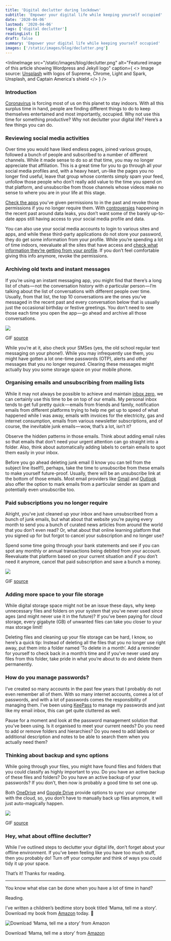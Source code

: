 ```yaml
---
title: 'Digital declutter during lockdown'
subtitle: 'Empower your digital life while keeping yourself occupied'
date: '2020-04-06'
lastmod: '2020-04-06'
tags: ['digital declutter']
readingList: []
draft: false
summary: 'Empower your digital life while keeping yourself occupied'
images: ['/static/images/blog/declutter.png']
---
```


<InlineImage
  src="/static/images/blog/declutter.png"
  alt="Featured image of this article showing Wordpress and Jekyll logo"
  caption={
    <>
      Image source: <a href="https://unsplash.com/photos/aOC7TSLb1o8">Unsplash</a> with logos of
      Supreme, Chrome, Light and Spark, Unsplash, and Captain America's shield
    </>
  }
/>

### Introduction

[Coronavirus](https://www.who.int/emergencies/diseases/novel-coronavirus-2019) is forcing most of us on this planet to stay indoors. With all this surplus time in hand, people are finding different things to do to keep themselves entertained and most importantly, occupied. Why not use this time for something productive? Why not declutter your digital life? Here’s a few things you can do.

### Reviewing social media activities

Over time you would have liked endless pages, joined various groups, followed a bunch of people and subscribed to a number of different channels. While it made sense to do so at that time, you may no longer appreciate that affiliation. This is a great time for you to go through all your social media profiles and, with a heavy heart, un-like the pages you no longer find useful, leave that group whose contents simply spam your feed, unfollow those people who don’t really add value to the time you spend on that platform, and unsubscribe from those channels whose videos make no sense to where you are in your life at this stage.

[Check the apps](https://www.cnbc.com/2018/03/20/how-to-see-which-facebook-apps-have-access-to-your-data.html) you’ve given permissions to in the past and revoke those permissions if you no longer require them. With [controversies](https://en.wikipedia.org/wiki/Facebook%E2%80%93Cambridge_Analytica_data_scandal#Overview) happening in the recent past around data leaks, you don’t want some of the barely up-to-date apps still having access to your social media profile and data.

You can also use your social media accounts to login to various sites and apps, and while these third-party applications do not store your password, they do get some information from your profile. While you’re spending a lot of time indoors, reevaluate all the sites that have access and [check what information they’re getting from your profile](https://support.google.com/accounts/answer/112802?co=GENIE.Platform%3DDesktop&hl=en). If you don’t feel comfortable giving this info anymore, revoke the permissions.

### Archiving old texts and instant messages

If you’re using an instant messaging app, you might find that there’s a long list of chats — not the conversation history with _a_ particular person — I’m talking about the list of conversations with different people over time. Usually, from that list, the top 10 conversations are the ones you’ve messaged in the recent past and every conversation below that is usually just the occasional birthday or festive greetings. You don’t need to see those each time you open the app — go ahead and archive all those conversations.

![](https://cdn-images-1.medium.com/max/800/1*wcxiZ5DptWsnBwLrhC4lDg.gif)

GIF [source](https://giphy.com/gifs/5VKbvrjxpVJCM)

While you’re at it, also check your SMSes (yes, the old school regular text messaging on your phone!). While you may infrequently use them, you might have gotten a lot one-time passwords (OTP), alerts and other messages that you no longer required. Clearing these messages might actually buy you some storage space on your mobile phone.

### Organising emails and unsubscribing from mailing lists

While it may not always be possible to achieve and maintain [inbox zero](https://blog.hubspot.com/service/inbox-zero), we can certainly use this time to be on top of our emails. My personal inbox tends to get full pretty quick — emails from friends and family, notification emails from different platforms trying to help me get up to speed of what happened while I was away, emails with invoices for the electricity, gas and internet consumption, emails from various newsletter subscriptions, and of course, the inevitable junk emails — wow, that’s a lot, isn’t it?

Observe the hidden patterns in those emails. Think about adding email rules so that emails that don’t need your urgent attention can go straight into a folder. Also, think about automatically adding labels to certain emails to spot them easily in your inbox.

Before you go ahead deleting junk email (I know you can tell from the subject line itself!), perhaps, take the time to unsubscribe from these emails to make yourself future-proof. Usually, there will be an unsubscribe link at the bottom of those emails. Most email providers like [Gmail](https://support.google.com/mail/answer/8151?co=GENIE.Platform%3DDesktop&hl=en) and [Outlook](https://answers.microsoft.com/en-us/outlook_com/forum/all/unsubscribing-from-unwanted-e-mails-in-outlook/e50bd5af-1190-46a2-9f97-a046184e390d) also offer the option to mark emails from a particular sender as spam and potentially even unsubscribe too.

### Paid subscriptions you no longer require

Alright, you’ve just cleaned up your inbox and have unsubscribed from a bunch of junk emails, but what about that website you’re paying every month to send you a bunch of curated news articles from around the world that you don’t even read? Or, what about that online learning platform that you signed up for but forgot to cancel your subscription and no longer use?

Spend some time going through your bank statements and see if you can spot any monthly or annual transactions being debited from your account. Reevaluate that platform based on your current situation and if you don’t need it anymore, cancel that paid subscription and save a bunch a money.

![](https://cdn-images-1.medium.com/max/800/1*OoNZy3Pyqky82AiQVC-vfA.gif)

GIF [source](https://giphy.com/gifs/KJg6Znn4V1Jcs)

### Adding more space to your file storage

While digital storage space might not be an issue these days, why keep unnecessary files and folders on your system that you’ve never used since ages (and might never use it in the future)? If you’ve been paying for cloud storage, every gigabyte (GB) of unwanted files can take you closer to your max storage limit!

Deleting files and cleaning up your file storage can be hard, I know, so here’s a quick tip: Instead of deleting all the files that you no longer use right away, put them into a folder named ‘To delete in a month’. Add a reminder for yourself to check back in a month’s time and if you’ve never used any files from this folder, take pride in what you’re about to do and delete them permanently.

### How do you manage passwords?

I’ve created so many accounts in the past few years that I probably do not even remember all of them. With so many internet accounts, comes a lot of passwords, and with a lot of passwords comes the responsibility of managing them. I’ve been using [KeePass](https://keepass.info/) to manage my passwords and just like my email inbox, this can get quite cluttered as well.

Pause for a moment and look at the password management solution that you’ve been using. Is it organised to meet your current needs? Do you need to add or remove folders and hierarchies? Do you need to add labels or additional description and notes to be able to search them when you actually need them?

### Thinking about backup and sync options

While going through your files, you might have found files and folders that you could classify as highly important to you. Do you have an active backup of these files and folders? Do you have an active backup of your passwords? If you don’t, then now is probably a good time to set one up.

Both [OneDrive](https://support.office.com/en-us/article/sync-files-with-onedrive-in-windows-615391c4-2bd3-4aae-a42a-858262e42a49) and [Google Drive](https://support.google.com/drive/thread/12045848?hl=en) provide options to sync your computer with the cloud, so, you don’t have to manually back up files anymore, it will just auto-magically happen.

![](https://cdn-images-1.medium.com/max/800/1*F8Q40YgrQTiTNG61Bm7AuA.gif)

GIF [source](https://giphy.com/gifs/curbyourenthusiasm-3o7aDgMgtZ7gU4cYI8)

### Hey, what about offline declutter?

While I’ve outlined steps to declutter your digital life, don’t forget about your offline environment. If you’ve been feeling like you have too much stuff, then you probably do! Turn off your computer and think of ways you could tidy it up your space.

That’s it! Thanks for reading.

---

You know what else can be done when you have a lot of time in hand?

Reading.

I’ve written a children’s bedtime story book titled ‘Mama, tell me a story’. Download my book from [Amazon](http://bit.ly/MamaTellMeAStory) today. 🙂

![Download ‘Mama, tell me a story’ from Amazon](https://cdn-images-1.medium.com/max/800/0*Ouw0aqoWyKMvlcdx.png)

Download ‘Mama, tell me a story’ from [Amazon](http://bit.ly/MamaTellMeAStory)
